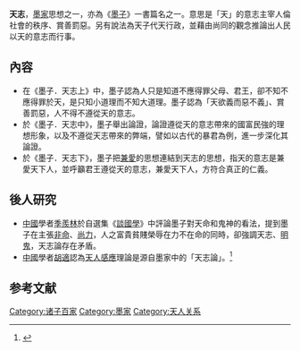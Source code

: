 {{墨家}}

'''天志'''，[[墨家|墨家]]思想之一，亦為《[[墨子|墨子]]》一書篇名之一。意思是「天」的意志主宰人倫社會的秩序、賞善罰惡。另有說法為天子代天行政，並藉由尚同的觀念推論出人民以天的意志而行事。

==內容==
* 在《墨子．天志上》中，墨子認為人只是知道不應得罪父母、君王，卻不知不應得罪於天，是只知小道理而不知大道理。墨子認為「天欲義而惡不義」、賞善罰惡，人不得不遵從天的意志。
* 於《墨子．天志中》，墨子舉出論證，論證遵從天的意志帶來的國富民強的理想形象，以及不遵從天志帶來的弊端，譬如以古代的暴君為例，進一步深化其論證。
* 於《墨子．天志下》，墨子把[[兼愛|兼愛]]的思想連結到天志的思想，指天的意志是兼愛天下人，並呼籲君王遵從天的意志，兼愛天下人，方符合真正的仁義。
==後人研究==
* [[中國|中國]]學者[[季羨林|季羨林]]於自選集《[[談國學|談國學]]》中評論墨子對天命和鬼神的看法，提到墨子在主張[[非命|非命]]、[[尚力|尚力]]，人之富貴貧賤榮辱在力不在命的同時，卻強調天志、[[明鬼|明鬼]]，天志論存在矛盾。
* [[中國|中國]]學者[[胡適|胡適]]認為[[天人感應|天人感應]]理論是源自墨家中的「天志論」。<ref>{{Cite web |url=http://www.xinmojia.com/view.php?tid=763&cid=22 |title=兼爱，胡适的追求 |access-date=2010-05-14 |archive-url=https://web.archive.org/web/20160304084131/http://www.xinmojia.com/view.php?tid=763&cid=22 |archive-date=2016-03-04 |dead-url=yes }}</ref>

==参考文献==
<div class="references-small">
<references></references>
</div>
[[Category:诸子百家|Category:诸子百家]]
[[Category:墨家|Category:墨家]]
[[Category:天人关系|Category:天人关系]]